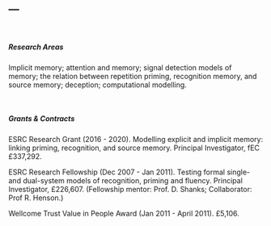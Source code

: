 ---
---

<link rel="stylesheet" href="styles.css" type="text/css">

<br>

##### Research Areas

Implicit memory; attention and memory; signal detection models of memory; the relation between repetition priming, recognition memory, and source memory; deception; computational modelling.


<br>

##### Grants & Contracts

ESRC Research Grant (2016 - 2020). Modelling explicit and implicit memory: linking priming, recognition, and source memory. Principal Investigator, fEC £337,292.

ESRC Research Fellowship (Dec 2007 - Jan 2011). Testing formal single- and dual-system models of recognition, priming and fluency. Principal Investigator, £226,607. (Fellowship mentor: Prof. D. Shanks; Collaborator: Prof R. Henson.)

Wellcome Trust Value in People Award (Jan 2011 - April 2011). £5,106.

